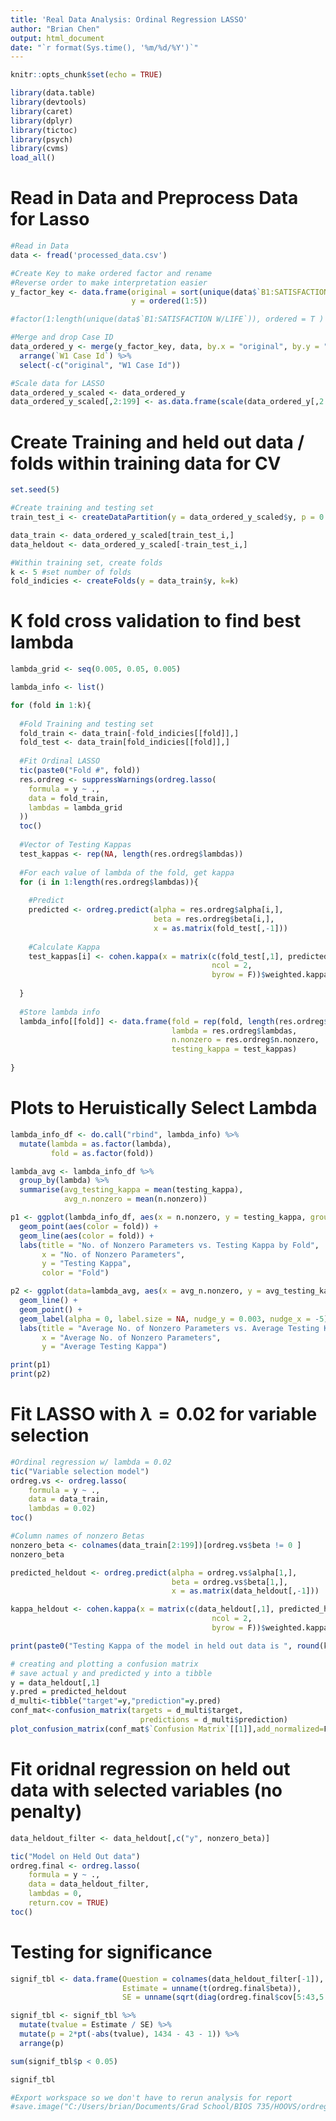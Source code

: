 ---
title: 'Real Data Analysis: Ordinal Regression LASSO'
author: "Brian Chen"
output: html_document
date: "`r format(Sys.time(), '%m/%d/%Y')`"
---

```{r setup, include=FALSE}
knitr::opts_chunk$set(echo = TRUE)

library(data.table)
library(devtools)
library(caret)
library(dplyr)
library(tictoc)
library(psych)
library(cvms)
load_all()

```

# Read in Data and Preprocess Data for Lasso

```{r read_scale}
#Read in Data
data <- fread('processed_data.csv')

#Create Key to make ordered factor and rename
#Reverse order to make interpretation easier
y_factor_key <- data.frame(original = sort(unique(data$`B1:SATISFACTION W/LIFE`), decreasing = F),
                           y = ordered(1:5))

#factor(1:length(unique(data$`B1:SATISFACTION W/LIFE`)), ordered = T )

#Merge and drop Case ID
data_ordered_y <- merge(y_factor_key, data, by.x = "original", by.y = "B1:SATISFACTION W/LIFE") %>% 
  arrange(`W1 Case Id`) %>%
  select(-c("original", "W1 Case Id"))

#Scale data for LASSO
data_ordered_y_scaled <- data_ordered_y
data_ordered_y_scaled[,2:199] <- as.data.frame(scale(data_ordered_y[,2:199]))

```

# Create Training and held out data / folds within training data for CV

```{r split_data}

set.seed(5)

#Create training and testing set
train_test_i <- createDataPartition(y = data_ordered_y_scaled$y, p = 0.6, list = F)

data_train <- data_ordered_y_scaled[train_test_i,]
data_heldout <- data_ordered_y_scaled[-train_test_i,]

#Within training set, create folds
k <- 5 #set number of folds 
fold_indicies <- createFolds(y = data_train$y, k=k)

```

# K fold cross validation to find best lambda

```{r cv} 

lambda_grid <- seq(0.005, 0.05, 0.005)

lambda_info <- list()

for (fold in 1:k){
  
  #Fold Training and testing set
  fold_train <- data_train[-fold_indicies[[fold]],]
  fold_test <- data_train[fold_indicies[[fold]],]
  
  #Fit Ordinal LASSO
  tic(paste0("Fold #", fold))
  res.ordreg <- suppressWarnings(ordreg.lasso(
    formula = y ~ .,
    data = fold_train,
    lambdas = lambda_grid
  ))
  toc()
  
  #Vector of Testing Kappas
  test_kappas <- rep(NA, length(res.ordreg$lambdas))
  
  #For each value of lambda of the fold, get kappa 
  for (i in 1:length(res.ordreg$lambdas)){
    
    #Predict
    predicted <- ordreg.predict(alpha = res.ordreg$alpha[i,], 
                                beta = res.ordreg$beta[i,], 
                                x = as.matrix(fold_test[,-1]))
    
    #Calculate Kappa
    test_kappas[i] <- cohen.kappa(x = matrix(c(fold_test[,1], predicted),
                                             ncol = 2, 
                                             byrow = F))$weighted.kappa
    
  }
  
  #Store lambda info
  lambda_info[[fold]] <- data.frame(fold = rep(fold, length(res.ordreg$lambdas)),
                                    lambda = res.ordreg$lambdas,
                                    n.nonzero = res.ordreg$n.nonzero,
                                    testing_kappa = test_kappas)
  
}


```
# Plots to Heruistically Select Lambda

```{r plot_lambda}

lambda_info_df <- do.call("rbind", lambda_info) %>%
  mutate(lambda = as.factor(lambda),
         fold = as.factor(fold))

lambda_avg <- lambda_info_df %>%
  group_by(lambda) %>%
  summarise(avg_testing_kappa = mean(testing_kappa),
            avg_n.nonzero = mean(n.nonzero))

p1 <- ggplot(lambda_info_df, aes(x = n.nonzero, y = testing_kappa, group = fold)) +
  geom_point(aes(color = fold)) +
  geom_line(aes(color = fold)) +
  labs(title = "No. of Nonzero Parameters vs. Testing Kappa by Fold",
       x = "No. of Nonzero Parameters",
       y = "Testing Kappa",
       color = "Fold")

p2 <- ggplot(data=lambda_avg, aes(x = avg_n.nonzero, y = avg_testing_kappa, label = lambda)) +
  geom_line() + 
  geom_point() +
  geom_label(alpha = 0, label.size = NA, nudge_y = 0.003, nudge_x = -5) +
  labs(title = "Average No. of Nonzero Parameters vs. Average Testing Kappa across Fold",
       x = "Average No. of Nonzero Parameters",
       y = "Average Testing Kappa")

print(p1)
print(p2)

```

# Fit LASSO with $\lambda = 0.02$ for variable selection 

```{r variable_selection}

#Ordinal regression w/ lambda = 0.02
tic("Variable selection model")
ordreg.vs <- ordreg.lasso(
    formula = y ~ .,
    data = data_train,
    lambdas = 0.02)
toc()

#Column names of nonzero Betas
nonzero_beta <- colnames(data_train[2:199])[ordreg.vs$beta != 0 ]
nonzero_beta

predicted_heldout <- ordreg.predict(alpha = ordreg.vs$alpha[1,],
                                    beta = ordreg.vs$beta[1,],
                                    x = as.matrix(data_heldout[,-1]))

kappa_heldout <- cohen.kappa(x = matrix(c(data_heldout[,1], predicted_heldout),
                                             ncol = 2, 
                                             byrow = F))$weighted.kappa

print(paste0("Testing Kappa of the model in held out data is ", round(kappa_heldout, digits = 3)))

# creating and plotting a confusion matrix
# save actual y and predicted y into a tibble
y = data_heldout[,1]
y.pred = predicted_heldout
d_multi<-tibble("target"=y,"prediction"=y.pred)
conf_mat<-confusion_matrix(targets = d_multi$target,
                             predictions = d_multi$prediction)
plot_confusion_matrix(conf_mat$`Confusion Matrix`[[1]],add_normalized=F)

```


# Fit oridnal regression on held out data with selected variables (no penalty)

```{r held_out_fit}

data_heldout_filter <- data_heldout[,c("y", nonzero_beta)] 

tic("Model on Held Out data")
ordreg.final <- ordreg.lasso(
    formula = y ~ .,
    data = data_heldout_filter,
    lambdas = 0,
    return.cov = TRUE)
toc()

```

# Testing for significance

```{r inference}

signif_tbl <- data.frame(Question = colnames(data_heldout_filter[-1]),
                         Estimate = unname(t(ordreg.final$beta)),
                         SE = unname(sqrt(diag(ordreg.final$cov[5:43,5:43]))))

signif_tbl <- signif_tbl %>%
  mutate(tvalue = Estimate / SE) %>%
  mutate(p = 2*pt(-abs(tvalue), 1434 - 43 - 1)) %>%
  arrange(p)

sum(signif_tbl$p < 0.05)

signif_tbl
```


```{r export, include =FALSE}
#Export workspace so we don't have to rerun analysis for report 
#save.image("C:/Users/brian/Documents/Grad School/BIOS 735/HOOVS/ordreg_lasso_real_data.RData")

```
